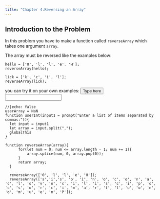 ```yaml
---
title: "Chapter 4:Reversing an Array"
---
```


## Introduction to the Problem
In this problem you have to make a function called `reverseArray` which takes one argument `array`.

The array must be reversed like the examples below:
```ojs
hello = ['0', 'l', 'l', 'e', 'H'];
reverseArray(hello);

lick = ['k', 'c', 'i', 'l'];
reverseArray(lick);
```

you can try it on your own examples:
<button onclick = "userInt()">Type here</button>
<input type="text" id="txtArray"> </input>

```ojs
//|echo: false
userArray = NaN
function userInt(input1 = prompt("Enter a list of items separated by commas:")){
  let input = input1
  let array = input.split(",");
  globalThis
}

```

```ojs
function reverseArray(array){
      for(let num = 0; num <= array.length - 1; num += 1){
          array.splice(num, 0, array.pop(0));
      }
      return array;
  }
```

``` ojs
  reverseArray(['0', 'l', 'l', 'e', 'H']);
  reverseArray(['s','i','s', 'o', 'i', 'n', 'o', 'c', 'o', 'n', 'a', 'c', 'l', 'o', 'v', 'o', 'c', 'i', 'l', 'i', 's', 'c', 'i', 'p', 'o', 'c', 's', 'o', 'r', 'c', 'i', 'm', 'a', 'r', 't', 'l', 'u', 'o', 'n', 'o', 'm', 'u', 'e', 'n', 'P']);
```